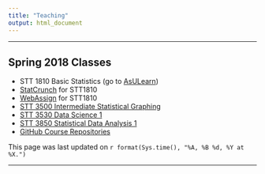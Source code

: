 ```yaml
---
title: "Teaching"
output: html_document
---
```


* * *

## Spring 2018 Classes

* STT 1810 Basic Statistics (go to [AsULearn](http://asulearn.appstate.edu))
* [StatCrunch](https://www.statcrunch.com/) for STT1810
* [WebAssign](https://www.webassign.com/) for STT1810
* [STT 3500 Intermediate Statistical Graphing](https://stat-jet-asu.github.io/IntermediateStatisticalGraphing/)
* [STT 3530 Data Science 1](https://stat-jet-asu.github.io/DataScience1/)
* [STT 3850 Statistical Data Analysis 1](https://stat-jet-asu.github.io/StatisticalDataAnalysis1/)
* [GitHub Course Repositories](https://github.com/STAT-JET-ASU)


This page was last updated on `r format(Sys.time(), "%A, %B %d, %Y at %X.")`


* * *